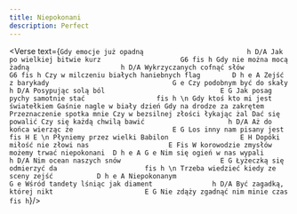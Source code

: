 ```yaml
---
title: Niepokonani
description: Perfect
---
```



<Verse text={`
Gdy emocje już opadną                          h D/A
Jak po wielkiej bitwie kurz                    G6 fis h
Gdy nie można mocą żadną                       h D/A
Wykrzyczanych cofnąć słów                      G6 fis h
Czy w milczeniu białych haniebnych flag        D h e A
Zejść z barykady                               G e
Czy podobnym być do skały                      h D/A
Posypując solą ból                             E G
Jak posag pychy samotnie stać                  fis h
\n
Gdy ktoś kto mi jest światełkiem
Gaśnie nagle w biały dzień
Gdy na drodze za zakrętem
Przeznaczenie spotka mnie
Czy w bezsilnej złości łykając żal
Dać się powalić
Czy się każdą chwilą bawić                     h D/A
Aż do końca wierząc że                         E G
Los inny nam pisany jest                       fis H E
\n
Płyniemy przez wielki Babilon                  E H
Dopóki miłość nie złowi nas                    E Fis
W korowodzie zmysłów możemy trwać niepokonani  D h e A G e
Nim się ogień w nas wypali                     h D/A
Nim ocean naszych snów                         E G
Łyżeczką się odmierzyć da                      fis h
\n
Trzeba wiedzieć kiedy ze sceny zejść           D h e A
Niepokonanym                                   G e
Wśród tandety lśniąc jak diament               h D/A
Być zagadką, której nikt                       E G
Nie zdąży zgadnąć nim minie czas               fis h
`}/>
